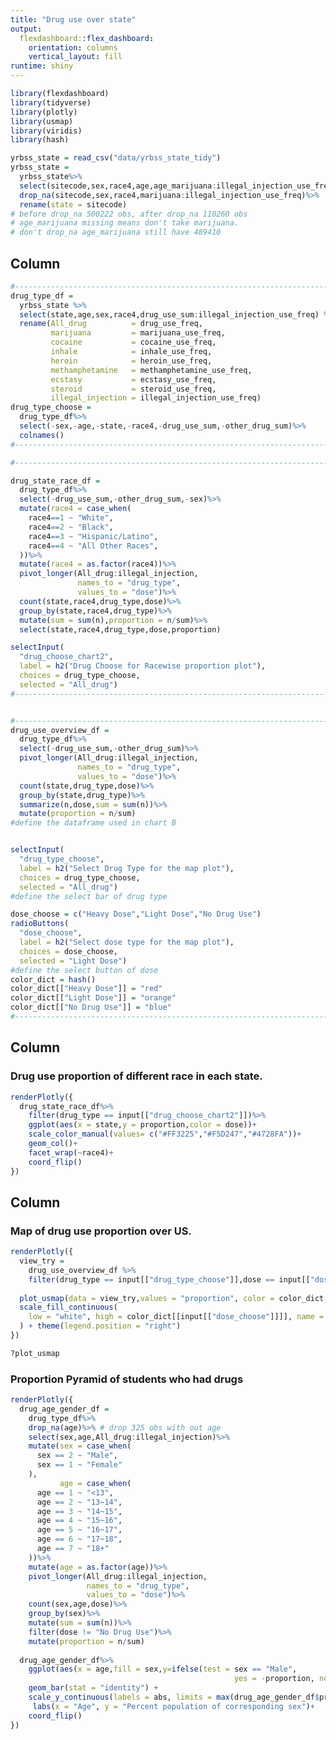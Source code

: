 ```yaml
---
title: "Drug use over state"
output: 
  flexdashboard::flex_dashboard:
    orientation: columns
    vertical_layout: fill
runtime: shiny
---
```


```r
library(flexdashboard)
library(tidyverse)
library(plotly)
library(usmap)
library(viridis)
library(hash)
```

```r
yrbss_state = read_csv("data/yrbss_state_tidy")
yrbss_state =
  yrbss_state%>%
  select(sitecode,sex,race4,age,age_marijuana:illegal_injection_use_freq)%>%
  drop_na(sitecode,sex,race4,marijuana:illegal_injection_use_freq)%>%
  rename(state = sitecode)
# before drop_na 500222 obs, after drop_na 110260 obs
# age_marijuana missing means don't take marijuana.
# don't drop_na age_marijuana still have 489410
```

Column {.sidebar}
-----------------------------------------------------------------------

```r
#-------------------------------------------------------------------------------- Data mutate
drug_type_df = 
  yrbss_state %>%
  select(state,age,sex,race4,drug_use_sum:illegal_injection_use_freq) %>%
  rename(All_drug          = drug_use_freq,
         marijuana         = marijuana_use_freq,
         cocaine           = cocaine_use_freq,
         inhale            = inhale_use_freq,
         heroin            = heroin_use_freq,
         methamphetamine   = methamphetamine_use_freq,
         ecstasy           = ecstasy_use_freq,
         steroid           = steroid_use_freq,
         illegal_injection = illegal_injection_use_freq)
drug_type_choose = 
  drug_type_df%>%
  select(-sex,-age,-state,-race4,-drug_use_sum,-other_drug_sum)%>%
  colnames()
#-------------------------------------------------------------------------------- Data mutate

#-------------------------------------------------------------------------------- Chart A Seetings

drug_state_race_df =
  drug_type_df%>%
  select(-drug_use_sum,-other_drug_sum,-sex)%>%
  mutate(race4 = case_when(
    race4==1 ~ "White",
    race4==2 ~ "Black",
    race4==3 ~ "Hispanic/Latino",
    race4==4 ~ "All Other Races",
  ))%>%
  mutate(race4 = as.factor(race4))%>%
  pivot_longer(All_drug:illegal_injection,
               names_to = "drug_type",
               values_to = "dose")%>%
  count(state,race4,drug_type,dose)%>%
  group_by(state,race4,drug_type)%>%
  mutate(sum = sum(n),proportion = n/sum)%>%
  select(state,race4,drug_type,dose,proportion)

selectInput(
  "drug_choose_chart2",
  label = h2("Drug Choose for Racewise proportion plot"),
  choices = drug_type_choose,
  selected = "All_drug")
#-------------------------------------------------------------------------------- Chart A Seetings


#-------------------------------------------------------------------------------- Chart B Settings
drug_use_overview_df = 
  drug_type_df%>%
  select(-drug_use_sum,-other_drug_sum)%>%
  pivot_longer(All_drug:illegal_injection,
               names_to = "drug_type",
               values_to = "dose")%>%
  count(state,drug_type,dose)%>%
  group_by(state,drug_type)%>%
  summarize(n,dose,sum = sum(n))%>%
  mutate(proportion = n/sum)
#define the dataframe used in chart B


selectInput(
  "drug_type_choose",
  label = h2("Select Drug Type for the map plot"),
  choices = drug_type_choose,
  selected = "All_drug")
#define the select bar of drug type

dose_choose = c("Heavy Dose","Light Dose","No Drug Use")
radioButtons(
  "dose_choose",
  label = h2("Select dose type for the map plot"),
  choices = dose_choose,
  selected = "Light Dose")
#define the select button of dose
color_dict = hash()
color_dict[["Heavy Dose"]] = "red"
color_dict[["Light Dose"]] = "orange"
color_dict[["No Drug Use"]] = "blue"
#-------------------------------------------------------------------------------- Chart B Settings
```

Column {data-width=600}
-----------------------------------------------------------------------

### Drug use proportion of different race in each state.

```r
renderPlotly({
  drug_state_race_df%>%
    filter(drug_type == input[["drug_choose_chart2"]])%>%
    ggplot(aes(x = state,y = proportion,color = dose))+
    scale_color_manual(values= c("#FF3225","#F5D247","#4728FA"))+
    geom_col()+
    facet_wrap(~race4)+
    coord_flip()
})
```

Column {data-width=400}
-----------------------------------------------------------------------

### Map of drug use proportion over US.

```r
renderPlotly({
  view_try = 
    drug_use_overview_df %>%
    filter(drug_type == input[["drug_type_choose"]],dose == input[["dose_choose"]])
  
  plot_usmap(data = view_try,values = "proportion", color = color_dict[[input[["dose_choose"]]]]) + 
  scale_fill_continuous(
    low = "white", high = color_dict[[input[["dose_choose"]]]], name = "Proportion", label = scales::comma
  ) + theme(legend.position = "right")
})

?plot_usmap
```

### Proportion Pyramid of students who had drugs

```r
renderPlotly({
  drug_age_gender_df = 
    drug_type_df%>%
    drop_na(age)%>% # drop 325 obs with out age
    select(sex,age,All_drug:illegal_injection)%>%
    mutate(sex = case_when(
      sex == 2 ~ "Male",
      sex == 1 ~ "Female"
    ),
           age = case_when(
      age == 1 ~ "<13",
      age == 2 ~ "13~14",
      age == 3 ~ "14~15",
      age == 4 ~ "15~16",
      age == 5 ~ "16~17",
      age == 6 ~ "17~18",
      age == 7 ~ "18+"
    ))%>%
    mutate(age = as.factor(age))%>%
    pivot_longer(All_drug:illegal_injection,
                 names_to = "drug_type",
                 values_to = "dose")%>%
    count(sex,age,dose)%>%
    group_by(sex)%>%
    mutate(sum = sum(n))%>%
    filter(dose != "No Drug Use")%>%
    mutate(proportion = n/sum)
  
  drug_age_gender_df%>%
    ggplot(aes(x = age,fill = sex,y=ifelse(test = sex == "Male",
                                                  yes = -proportion, no = proportion))) +
    geom_bar(stat = "identity") +
    scale_y_continuous(labels = abs, limits = max(drug_age_gender_df$proportion) * c(-1,1)) +
     labs(x = "Age", y = "Percent population of corresponding sex")+
    coord_flip()
})
```
